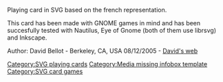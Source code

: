 Playing card in SVG based on the french representation. 

This card has been made with GNOME games in mind and has been succesfully tested with Nautilus, Eye of Gnome (both of them use librsvg) and Inkscape.

Author: David Bellot - Berkeley, CA, USA 08/12/2005 - [http://david.bellot.free.fr/svg-cards/ David's web]

{{LGPL}}


[[Category:SVG playing cards]]
[[Category:Media missing infobox template]]
[[Category:SVG card games]]